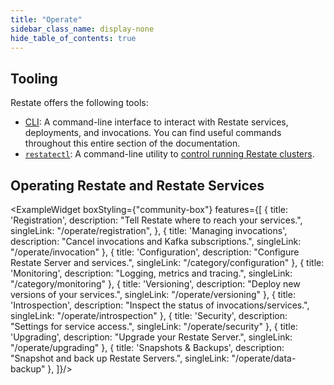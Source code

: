 ```yaml
---
title: "Operate"
sidebar_class_name: display-none
hide_table_of_contents: true
---
```





## Tooling

Restate offers the following tools:
- [CLI](/develop/local_dev#running-restate-server--cli-locally): A command-line interface to interact with Restate services, deployments, and invocations.
You can find useful commands throughout this entire section of the documentation.
- [`restatectl`](/deploy/server/cluster/deployment#getting-restatectl): A command-line utility to [control running Restate clusters](/deploy/server/cluster/deployment#controlling-clusters).

## Operating Restate and Restate Services


<ExampleWidget boxStyling={"community-box"} features={[
    {
        title: 'Registration',
        description: "Tell Restate where to reach your services.",
        singleLink: "/operate/registration",
    },
    {
        title: 'Managing invocations',
        description: "Cancel invocations and Kafka subscriptions.",
        singleLink: "/operate/invocation"
    },
    {
        title: 'Configuration',
        description: "Configure Restate Server and services.",
        singleLink: "/category/configuration"
    },
    {
        title: 'Monitoring',
        description: "Logging, metrics and tracing.",
        singleLink: "/category/monitoring"
    },
    {
        title: 'Versioning',
        description: "Deploy new versions of your services.",
        singleLink: "/operate/versioning"
    },
    {
        title: 'Introspection',
        description: "Inspect the status of invocations/services.",
        singleLink: "/operate/introspection"
    },
    {
        title: 'Security',
        description: "Settings for service access.",
        singleLink: "/operate/security"
    },
    {
        title: 'Upgrading',
        description: "Upgrade your Restate Server.",
        singleLink: "/operate/upgrading"
    },
    {
        title: 'Snapshots & Backups',
        description: "Snapshot and back up Restate Servers.",
        singleLink: "/operate/data-backup"
    },
]}/>
